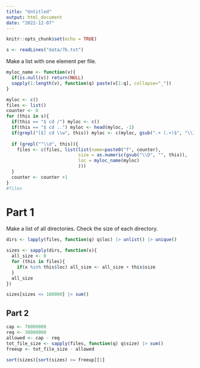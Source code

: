 ```yaml
---
title: "Untitled"
output: html_document
date: "2022-12-07"
---
```


```r
knitr::opts_chunk$set(echo = TRUE)
```

```r
s <- readLines("data/7b.txt")
```

Make a list with one element per file.
```r
myloc_name <- function(v){
  if(is.null(v)) return(NULL)
  sapply(1:length(v), function(q) paste(v[1:q], collapse="_"))
}

myloc <- c()
files <- list()
counter <- 0
for (this in s){
  if(this == "$ cd /") myloc <- c()
  if(this == "$ cd ..") myloc <- head(myloc, -1)
  if(grepl("[$] cd \\w", this)) myloc <- c(myloc, gsub(".+ (.+)$", "\\1", this))
  
  if (grepl("^\\d", this)){
    files <- c(files, list(list(name=paste0("f", counter),
                           size = as.numeric(gsub("\\D", "", this)),
                           loc = myloc_name(myloc)
                           )))
  }
  counter <- counter +1
}
#files
```

# Part 1

Make a list of all directories. Check the size of each directory.
```r
dirs <- lapply(files, function(q) q$loc) |> unlist() |> unique()

sizes <- sapply(dirs, function(x){
  all_size <- 0
  for (this in files){
    if(x %in% this$loc) all_size <- all_size + this$size
  }
  all_size
})

sizes[sizes <= 100000] |> sum()
```

## Part 2
```r
cap <- 70000000
req <- 30000000
allowed <- cap - req
tot_file_size <- sapply(files, function(q) q$size) |> sum()
freeup <- tot_file_size - allowed

sort(sizes)[sort(sizes) >= freeup][1]
```

